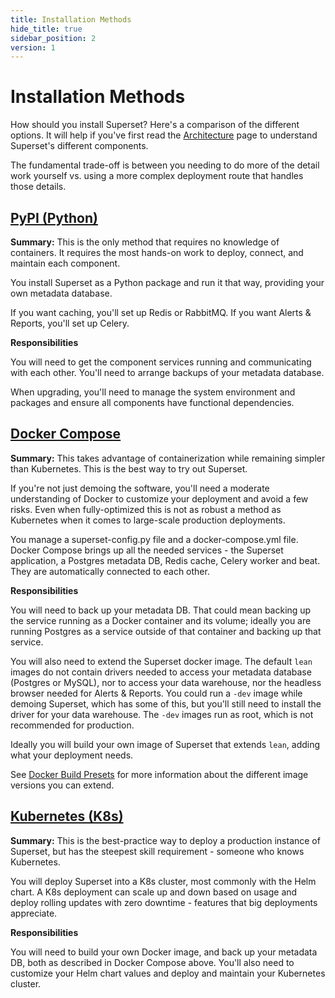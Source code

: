```yaml
---
title: Installation Methods
hide_title: true
sidebar_position: 2
version: 1
---
```



# Installation Methods

How should you install Superset? Here's a comparison of the different options. It will help if you've first read the [Architecture](/docs/installation/architecture.mdx) page to understand Superset's different components.

The fundamental trade-off is between you needing to do more of the detail work yourself vs. using a more complex deployment route that handles those details.

## [PyPI (Python)](/docs/installation/pypi.mdx) 

**Summary:** This is the only method that requires no knowledge of containers. It requires the most hands-on work to deploy, connect, and maintain each component.

You install Superset as a Python package and run it that way, providing your own metadata database.

If you want caching, you'll set up Redis or RabbitMQ. If you want Alerts & Reports, you'll set up Celery. 

**Responsibilities**

You will need to get the component services running and communicating with each other. You'll need to arrange backups of your metadata database.

When upgrading, you'll need to manage the system environment and packages and ensure all components have functional dependencies. 

## [Docker Compose](/docs/installation/docker-compose.mdx) 

**Summary:** This takes advantage of containerization while remaining simpler than Kubernetes. This is the best way to try out Superset.

If you're not just demoing the software, you'll need a moderate understanding of Docker to customize your deployment and avoid a few risks. Even when fully-optimized this is not as robust a method as Kubernetes when it comes to large-scale production deployments. 

You manage a superset-config.py file and a docker-compose.yml file. Docker Compose brings up all the needed services - the Superset application, a Postgres metadata DB, Redis cache, Celery worker and beat. They are automatically connected to each other.

**Responsibilities**

You will need to back up your metadata DB. That could mean backing up the service running as a Docker container and its volume; ideally you are running Postgres as a service outside of that container and backing up that service.

You will also need to extend the Superset docker image. The default `lean` images do not contain drivers needed to access your metadata database (Postgres or MySQL), nor to access your data warehouse, nor the headless browser needed for Alerts & Reports. You could run a `-dev` image while demoing Superset, which has some of this, but you'll still need to install the driver for your data warehouse. The `-dev` images run as root, which is not recommended for production.

Ideally you will build your own image of Superset that extends `lean`, adding what your deployment needs.

See [Docker Build Presets](https://superset.apache.org/docs/installation/docker-builds/#build-presets) for more information about the different image versions you can extend. 

## [Kubernetes (K8s)](/docs/installation/kubernetes.mdx) 

**Summary:** This is the best-practice way to deploy a production instance of Superset, but has the steepest skill requirement - someone who knows Kubernetes.

You will deploy Superset into a K8s cluster, most commonly with the Helm chart. A K8s deployment can scale up and down based on usage and deploy rolling updates with zero downtime - features that big deployments appreciate.

**Responsibilities**

You will need to build your own Docker image, and back up your metadata DB, both as described in Docker Compose above. You'll also need to customize your Helm chart values and deploy and maintain your Kubernetes cluster.
